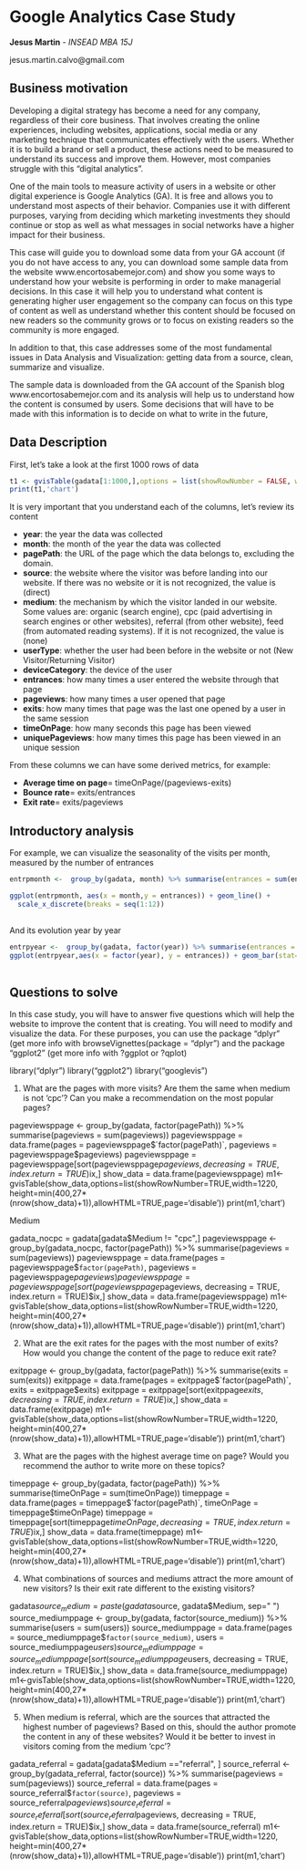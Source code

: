 
 Google Analytics Case Study
==========================================

**Jesus Martin** - *INSEAD MBA 15J*

jesus.martin.calvo@gmail.com
 
## Business motivation
 
 Developing a digital strategy has become a need for any company, regardless of their core business. That involves creating the online experiences, including websites, applications, social media or any marketing technique that communicates effectively with the users. Whether it is to build a brand or sell a product, these actions need to be measured to understand its success and improve them. However, most companies struggle with this "digital analytics". 
 
 One of the main tools to measure activity of users in a website or other digital experience is Google Analytics (GA). It is free and allows you to understand most aspects of their behavior. Companies use it with different purposes, varying from deciding which marketing investments they should continue or stop as well as what messages in social networks have a higher impact for their business. 
 
 This case will guide you to download some data from your GA account (if you do not have access to any, you can download some sample data from the website www.encortosabemejor.com) and show you some ways to understand how your website is performing in order to make managerial decisions. In this case it will help you to understand what content is generating higher user engagement so the company can focus on this type of content as well as understand whether this content should be focused on new readers so the community grows or to focus on existing readers so the community is more engaged. 
 
 In addition to that, this case addresses some of the most fundamental issues in Data Analysis and Visualization: getting data from a source, clean, summarize and visualize. 
 
 The sample data is downloaded from the GA account of the Spanish blog www.encortosabemejor.com and its analysis will help us to understand how the content is consumed by users. Some decisions that will have to be made with this information is to decide on what to write in the future, 
 
## Data Description
 
First, let's take a look at the first 1000 rows of data

```r
t1 <- gvisTable(gadata[1:1000,],options = list(showRowNumber = FALSE, width = 800, height = min(400,27*(nrow(gadata) + 1)), allowHTML = TRUE, page = 'disable'))
print(t1,'chart')
```

It is very important that you understand each of the columns, let's review its content 

* **year**: the year the data was collected
* **month**: the month of the year the data was collected
* **pagePath**: the URL of the page which the data belongs to, excluding the domain. 
* **source**: the website where the visitor was before landing into our website. If there was no website or it is not recognized, the value is (direct)
* **medium**: the mechanism by which the visitor landed in our website. Some values are: organic (search engine), cpc (paid advertising in search engines or other websites), referral (from other website), feed (from automated reading systems). If it is not recognized, the value is (none)
* **userType**: whether the user had been before in the website or not (New Visitor/Returning Visitor)
* **deviceCategory**: the device of the user
* **entrances**: how many times a user entered the website through that page
* **pageviews**: how many times a user opened that page
* **exits**: how many times that page was the last one opened by a user in the same session
* **timeOnPage**: how many seconds this page has been viewed
* **uniquePageviews**: how many times this page has been viewed in an unique session

From these columns we can have some derived metrics, for example:

* **Average time on page**= timeOnPage/(pageviews-exits)
* **Bounce rate**= exits/entrances
* **Exit rate**= exits/pageviews

## Introductory analysis

For example, we can visualize the seasonality of the visits per month, measured by the number of entrances

```r
entrpmonth <-  group_by(gadata, month) %>% summarise(entrances = sum(entrances))

ggplot(entrpmonth, aes(x = month,y = entrances)) + geom_line() +
  scale_x_discrete(breaks = seq(1:12))
  
```


And its evolution year by year

```r
entrpyear <-  group_by(gadata, factor(year)) %>% summarise(entrances = sum(entrances))
ggplot(entrpyear,aes(x = factor(year), y = entrances)) + geom_bar(stat="identity", fill = "lightblue", colour = "black")
  
```

## Questions to solve

In this case study, you will have to answer five questions which will help the website to improve the content that is creating. You will need to modify and visualize the data. For these purposes, you can use the package "dplyr" (get more info with browseVignettes(package = "dplyr") and the package "ggplot2" (get more info with ?ggplot or ?qplot)

library("dplyr")
library("ggplot2") 
library("googlevis")

1. What are the pages with more visits? Are them the same when medium is not 'cpc'? Can you make a recommendation on the most popular pages?

pageviewsppage <-  group_by(gadata, factor(pagePath)) %>% summarise(pageviews = sum(pageviews))
pageviewsppage = data.frame(pages = pageviewsppage$`factor(pagePath)`, pageviews = pageviewsppage$pageviews)
pageviewsppage = pageviewsppage[sort(pageviewsppage$pageviews, decreasing =  TRUE, index.return = TRUE)$ix,]
show_data = data.frame(pageviewsppage)
m1<-gvisTable(show_data,options=list(showRowNumber=TRUE,width=1220, height=min(400,27*(nrow(show_data)+1)),allowHTML=TRUE,page='disable'))
print(m1,'chart')

Medium 

gadata_nocpc = gadata[gadata$Medium != "cpc",]
pageviewsppage <-  group_by(gadata_nocpc, factor(pagePath)) %>% summarise(pageviews = sum(pageviews))
pageviewsppage = data.frame(pages = pageviewsppage$`factor(pagePath)`, pageviews = pageviewsppage$pageviews)
pageviewsppage = pageviewsppage[sort(pageviewsppage$pageviews, decreasing =  TRUE, index.return = TRUE)$ix,]
show_data = data.frame(pageviewsppage)
m1<-gvisTable(show_data,options=list(showRowNumber=TRUE,width=1220, height=min(400,27*(nrow(show_data)+1)),allowHTML=TRUE,page='disable'))
print(m1,'chart')

2. What are the exit rates for the pages with the most number of exits? How would you change the content of the page to reduce exit rate? 

exitppage <-  group_by(gadata, factor(pagePath)) %>% summarise(exits = sum(exits))
exitppage = data.frame(pages = exitppage$`factor(pagePath)`, exits = exitppage$exits)
exitppage = exitppage[sort(exitppage$exits, decreasing =  TRUE, index.return = TRUE)$ix,]
show_data = data.frame(exitppage)
m1<-gvisTable(show_data,options=list(showRowNumber=TRUE,width=1220, height=min(400,27*(nrow(show_data)+1)),allowHTML=TRUE,page='disable'))
print(m1,'chart')

3. What are the pages with the highest average time on page? Would you recommend the author to write more on these topics?

timeppage <-  group_by(gadata, factor(pagePath)) %>% summarise(timeOnPage = sum(timeOnPage))
timeppage = data.frame(pages = timeppage$`factor(pagePath)`, timeOnPage = timeppage$timeOnPage)
timeppage = timeppage[sort(timeppage$timeOnPage, decreasing =  TRUE, index.return = TRUE)$ix,]
show_data = data.frame(timeppage)
m1<-gvisTable(show_data,options=list(showRowNumber=TRUE,width=1220, height=min(400,27*(nrow(show_data)+1)),allowHTML=TRUE,page='disable'))
print(m1,'chart')

4. What combinations of sources and mediums attract the more amount of new visitors? Is their exit rate different to the existing visitors?

gadata$source_medium = paste(gadata$source, gadata$Medium, sep=" ")
source_mediumppage <-  group_by(gadata, factor(source_medium)) %>% summarise(users = sum(users))
source_mediumppage = data.frame(pages = source_mediumppage$`factor(source_medium)`, users = source_mediumppage$users)
source_mediumppage = source_mediumppage[sort(source_mediumppage$users, decreasing =  TRUE, index.return = TRUE)$ix,]
show_data = data.frame(source_mediumppage)
m1<-gvisTable(show_data,options=list(showRowNumber=TRUE,width=1220, height=min(400,27*(nrow(show_data)+1)),allowHTML=TRUE,page='disable'))
print(m1,'chart')

5. When medium is referral, which are the sources that attracted the highest number of pageviews? Based on this, should the author promote the content in any of these websites? Would it be better to invest in visitors coming from the medium 'cpc'?

gadata_referral = gadata[gadata$Medium =="referral", ]
source_referral <-  group_by(gadata_referral, factor(source)) %>% summarise(pageviews = sum(pageviews))
source_referral = data.frame(pages = source_referral$`factor(source)`, pageviews = source_referral$pageviews)
source_referral = source_referral[sort(source_referral$pageviews, decreasing =  TRUE, index.return = TRUE)$ix,]
show_data = data.frame(source_referral)
m1<-gvisTable(show_data,options=list(showRowNumber=TRUE,width=1220, height=min(400,27*(nrow(show_data)+1)),allowHTML=TRUE,page='disable'))
print(m1,'chart')